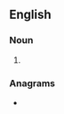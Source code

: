 ==English==

===Noun===
{{head|en|noun plural form}}

# {{plural of|bloater|lang=en}}

===Anagrams===
* {{anagrams|en|latrobes|retablos|rotables|sortable|storable}}